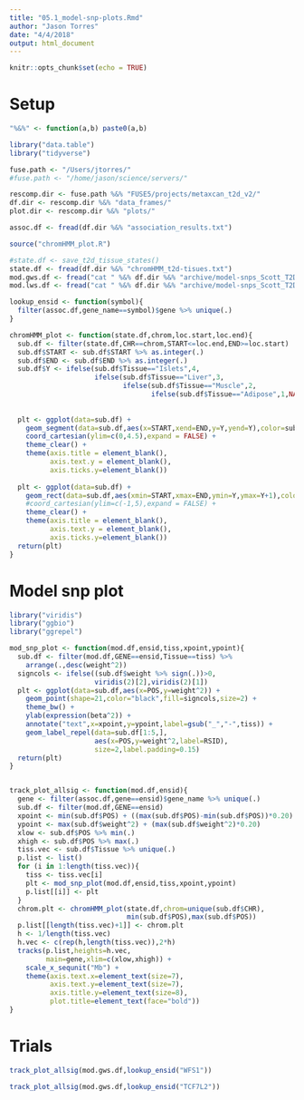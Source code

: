 ```yaml
---
title: "05.1_model-snp-plots.Rmd"
author: "Jason Torres"
date: "4/4/2018"
output: html_document
---
```


```r
knitr::opts_chunk$set(echo = TRUE)
```

# Setup 

```r

"%&%" <- function(a,b) paste0(a,b)

library("data.table")
library("tidyverse")

fuse.path <- "/Users/jtorres/" 
#fuse.path <- "/home/jason/science/servers/" 

rescomp.dir <- fuse.path %&% "FUSE5/projects/metaxcan_t2d_v2/"
df.dir <- rescomp.dir %&% "data_frames/"
plot.dir <- rescomp.dir %&% "plots/"

assoc.df <- fread(df.dir %&% "association_results.txt")

source("chromHMM_plot.R")

```


```r

#state.df <- save_t2d_tissue_states()
state.df <- fread(df.dir %&% "chromHMM_t2d-tisues.txt")
mod.gws.df <- fread("cat " %&% df.dir %&% "archive/model-snps_Scott_T2D_gws-significant.full.txt" %&%  " | zmore")
mod.lws.df <- fread("cat " %&% df.dir %&% "archive/model-snps_Scott_T2D_lws-significant.full.txt" %&%  " | zmore")
```


```r

lookup_ensid <- function(symbol){
  filter(assoc.df,gene_name==symbol)$gene %>% unique(.)
}

chromHMM_plot <- function(state.df,chrom,loc.start,loc.end){
  sub.df <- filter(state.df,CHR==chrom,START<=loc.end,END>=loc.start)
  sub.df$START <- sub.df$START %>% as.integer(.)
  sub.df$END <- sub.df$END %>% as.integer(.)
  sub.df$Y <- ifelse(sub.df$Tissue=="Islets",4,
                     ifelse(sub.df$Tissue=="Liver",3,
                            ifelse(sub.df$Tissue=="Muscle",2,
                                   ifelse(sub.df$Tissue=="Adipose",1,NA))))
  
  
  plt <- ggplot(data=sub.df) + 
    geom_segment(data=sub.df,aes(x=START,xend=END,y=Y,yend=Y),color=sub.df$COL,size=10) + 
    coord_cartesian(ylim=c(0,4.5),expand = FALSE) + 
    theme_clear() + 
    theme(axis.title = element_blank(),
          axis.text.y = element_blank(),
          axis.ticks.y=element_blank()) 
  
  plt <- ggplot(data=sub.df) + 
    geom_rect(data=sub.df,aes(xmin=START,xmax=END,ymin=Y,ymax=Y+1),color=sub.df$COL,fill=sub.df$COL) + 
    #coord_cartesian(ylim=c(-1,5),expand = FALSE) + 
    theme_clear() + 
    theme(axis.title = element_blank(),
          axis.text.y = element_blank(),
          axis.ticks.y=element_blank()) 
  return(plt)
}

```


# Model snp plot 


```r

library("viridis")
library("ggbio")
library("ggrepel")

mod_snp_plot <- function(mod.df,ensid,tiss,xpoint,ypoint){
  sub.df <- filter(mod.df,GENE==ensid,Tissue==tiss) %>% 
    arrange(.,desc(weight^2))
  signcols <- ifelse((sub.df$weight %>% sign(.))>0,
                     viridis(2)[2],viridis(2)[1])
  plt <- ggplot(data=sub.df,aes(x=POS,y=weight^2)) + 
    geom_point(shape=21,color="black",fill=signcols,size=2) + 
    theme_bw() + 
    ylab(expression(beta^2)) + 
    annotate("text",x=xpoint,y=ypoint,label=gsub("_","-",tiss)) + 
    geom_label_repel(data=sub.df[1:5,],
                     aes(x=POS,y=weight^2,label=RSID),
                     size=2,label.padding=0.15)
  return(plt)
}


track_plot_allsig <- function(mod.df,ensid){
  gene <- filter(assoc.df,gene==ensid)$gene_name %>% unique(.)
  sub.df <- filter(mod.df,GENE==ensid)
  xpoint <- min(sub.df$POS) + ((max(sub.df$POS)-min(sub.df$POS))*0.20)
  ypoint <- max(sub.df$weight^2) + (max(sub.df$weight^2)*0.20)
  xlow <- sub.df$POS %>% min(.) 
  xhigh <- sub.df$POS %>% max(.)
  tiss.vec <- sub.df$Tissue %>% unique(.)
  p.list <- list()
  for (i in 1:length(tiss.vec)){
    tiss <- tiss.vec[i]
    plt <- mod_snp_plot(mod.df,ensid,tiss,xpoint,ypoint)
    p.list[[i]] <- plt
  }
  chrom.plt <- chromHMM_plot(state.df,chrom=unique(sub.df$CHR),
                             min(sub.df$POS),max(sub.df$POS))
  p.list[[length(tiss.vec)+1]] <- chrom.plt
  h <- 1/length(tiss.vec)
  h.vec <- c(rep(h,length(tiss.vec)),2*h)
  tracks(p.list,heights=h.vec,
         main=gene,xlim=c(xlow,xhigh)) + 
    scale_x_sequnit("Mb") + 
    theme(axis.text.x=element_text(size=7),
          axis.text.y=element_text(size=7),
          axis.title.y=element_text(size=8),
          plot.title=element_text(face="bold")) 
}

```


# Trials 

```r



track_plot_allsig(mod.gws.df,lookup_ensid("WFS1"))

track_plot_allsig(mod.gws.df,lookup_ensid("TCF7L2"))

```


